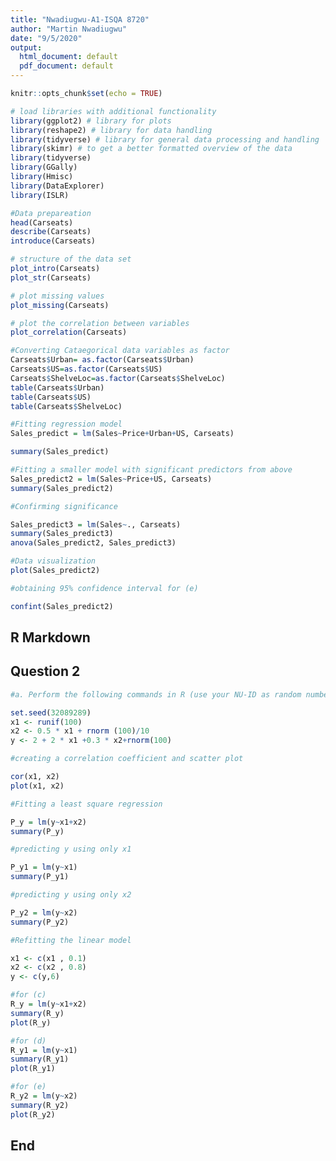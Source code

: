 ---
title: "Nwadiugwu-A1-ISQA 8720"
author: "Martin Nwadiugwu"
date: "9/5/2020"
output:
  html_document: default
  pdf_document: default
---

```{r setup, include=FALSE}
knitr::opts_chunk$set(echo = TRUE)

# load libraries with additional functionality
library(ggplot2) # library for plots
library(reshape2) # library for data handling
library(tidyverse) # library for general data processing and handling
library(skimr) # to get a better formatted overview of the data
library(tidyverse)
library(GGally)
library(Hmisc)
library(DataExplorer)
library(ISLR) 

#Data prepareation
head(Carseats)
describe(Carseats)
introduce(Carseats)

# structure of the data set
plot_intro(Carseats)
plot_str(Carseats)

# plot missing values
plot_missing(Carseats)

# plot the correlation between variables
plot_correlation(Carseats)

#Converting Cataegorical data variables as factor
Carseats$Urban= as.factor(Carseats$Urban)
Carseats$US=as.factor(Carseats$US)
Carseats$ShelveLoc=as.factor(Carseats$ShelveLoc)
table(Carseats$Urban)
table(Carseats$US)
table(Carseats$ShelveLoc)

#Fitting regression model
Sales_predict = lm(Sales~Price+Urban+US, Carseats)

summary(Sales_predict)

#Fitting a smaller model with significant predictors from above
Sales_predict2 = lm(Sales~Price+US, Carseats)
summary(Sales_predict2)

#Confirming significance

Sales_predict3 = lm(Sales~., Carseats)
summary(Sales_predict3)
anova(Sales_predict2, Sales_predict3)

#Data visualization
plot(Sales_predict2)

#obtaining 95% confidence interval for (e)

confint(Sales_predict2)

```

## R Markdown

## Question 2

```{r cars}

#a.	Perform the following commands in R (use your NU-ID as random number seed):

set.seed(32089289)
x1 <- runif(100)
x2 <- 0.5 * x1 + rnorm (100)/10
y <- 2 + 2 * x1 +0.3 * x2+rnorm(100)

#creating a correlation coefficient and scatter plot

cor(x1, x2)
plot(x1, x2)

#Fitting a least square regression

P_y = lm(y~x1+x2)
summary(P_y)

#predicting y using only x1

P_y1 = lm(y~x1)
summary(P_y1)

#predicting y using only x2

P_y2 = lm(y~x2)
summary(P_y2)

#Refitting the linear model

x1 <- c(x1 , 0.1)
x2 <- c(x2 , 0.8)
y <- c(y,6)

#for (c)
R_y = lm(y~x1+x2)
summary(R_y)
plot(R_y)

#for (d)
R_y1 = lm(y~x1)
summary(R_y1)
plot(R_y1)

#for (e)
R_y2 = lm(y~x2)
summary(R_y2)
plot(R_y2)

```

## End

